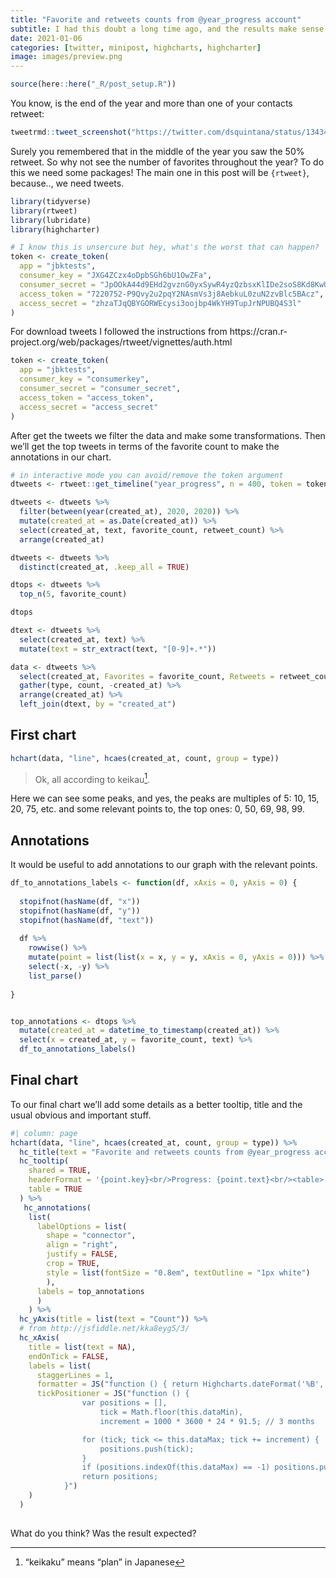 ```yaml
---
title: "Favorite and retweets counts from @year_progress account"
subtitle: I had this doubt a long time ago, and the results make sense with the expected... or maybe not?!
date: 2021-01-06
categories: [twitter, minipost, highcharts, highcharter]
image: images/preview.png
---
```



```r
source(here::here("_R/post_setup.R"))
```

You know, is the end of the year and more than one of your contacts retweet:

```r
tweetrmd::tweet_screenshot("https://twitter.com/dsquintana/status/1343481829819633665")
```

Surely you remembered that in the middle of the year you saw the 50% retweet. 
So why not see the number of favorites throughout the year? To do this we need
some packages! The main one in this post will be `{rtweet}`, because..,
we need tweets.

```r
library(tidyverse)
library(rtweet)
library(lubridate)
library(highcharter)
```


```r
# I know this is unsercure but hey, what's the worst that can happen?
token <- create_token(
  app = "jbktests",
  consumer_key = "JXG4ZCzx4oDpbSGh6bU1OwZFa",
  consumer_secret = "JpOOkA44d9EHd2gvznG0yxSywR4yzQzbsxKlIDe2soS8Kd8KwU",
  access_token = "7220752-P9Qvy2u2pqY2NAsmVs3j8AebkuL0zuN2zvBlc5BAcz",
  access_secret = "zhzaTJqQBYGORWEcysi3oojbp4WkYH9TupJrNPUBQ4S3l"
)
```
For download tweets I followed the instructions from https://cran.r-project.org/web/packages/rtweet/vignettes/auth.html

```r
token <- create_token(
  app = "jbktests",
  consumer_key = "consumerkey",
  consumer_secret = "consumer_secret",
  access_token = "access_token",
  access_secret = "access_secret"
)
```

After get the tweets we filter the data and make some transformations. Then
we'll get the top tweets in terms of the favorite count to make the annotations
in our chart.


```r
# in interactive mode you can avoid/remove the token argument
dtweets <- rtweet::get_timeline("year_progress", n = 400, token = token)

dtweets <- dtweets %>% 
  filter(between(year(created_at), 2020, 2020)) %>%
  mutate(created_at = as.Date(created_at)) %>% 
  select(created_at, text, favorite_count, retweet_count) %>% 
  arrange(created_at)

dtweets <- dtweets %>% 
  distinct(created_at, .keep_all = TRUE)

dtops <- dtweets %>% 
  top_n(5, favorite_count) 

dtops
```


```r
dtext <- dtweets %>% 
  select(created_at, text) %>% 
  mutate(text = str_extract(text, "[0-9]+.*"))

data <- dtweets %>% 
  select(created_at, Favorites = favorite_count, Retweets = retweet_count) %>% 
  gather(type, count, -created_at) %>% 
  arrange(created_at) %>% 
  left_join(dtext, by = "created_at")
```

## First chart

```r
hchart(data, "line", hcaes(created_at, count, group = type)) 
```

> Ok, all according to keikau[^1].

[^1]: "keikaku" means "plan" in Japanese

Here we can see some peaks, and yes, the peaks are multiples of 5: 10, 15, 20, 75, etc.
and some relevant points to, the top ones: 0, 50, 69, 98, 99.

## Annotations

It would be useful to add annotations to our graph with the relevant points.

```r
df_to_annotations_labels <- function(df, xAxis = 0, yAxis = 0) {
  
  stopifnot(hasName(df, "x"))
  stopifnot(hasName(df, "y"))
  stopifnot(hasName(df, "text"))
  
  df %>% 
    rowwise() %>% 
    mutate(point = list(list(x = x, y = y, xAxis = 0, yAxis = 0))) %>% 
    select(-x, -y) %>% 
    list_parse()
  
}


top_annotations <- dtops %>%
  mutate(created_at = datetime_to_timestamp(created_at)) %>% 
  select(x = created_at, y = favorite_count, text) %>% 
  df_to_annotations_labels()
```

## Final chart

To our final chart we'll add some details as a better tooltip, title and the
usual obvious and important stuff.

```r
#| column: page
hchart(data, "line", hcaes(created_at, count, group = type)) %>% 
  hc_title(text = "Favorite and retweets counts from @year_progress account in 2020") %>% 
  hc_tooltip(
    shared = TRUE, 
    headerFormat = '{point.key}<br/>Progress: {point.text}<br/><table>',
    table = TRUE
  ) %>% 
   hc_annotations(
    list(
      labelOptions = list(
        shape = "connector",
        align = "right",
        justify = FALSE,
        crop = TRUE,
        style = list(fontSize = "0.8em", textOutline = "1px white")
        ),
      labels = top_annotations
      )
    ) %>% 
  hc_yAxis(title = list(text = "Count")) %>% 
  # from http://jsfiddle.net/kka8eyg5/3/
  hc_xAxis(
    title = list(text = NA),
    endOnTick = FALSE,
    labels = list(
      staggerLines = 1,
      formatter = JS("function () { return Highcharts.dateFormat('%B', this.value); }"),
      tickPositioner = JS("function () {
                var positions = [],
                    tick = Math.floor(this.dataMin),
                    increment = 1000 * 3600 * 24 * 91.5; // 3 months

                for (tick; tick <= this.dataMax; tick += increment) {
                    positions.push(tick);
                }
                if (positions.indexOf(this.dataMax) == -1) positions.push(this.dataMax);
                return positions;
            }")
    )
  )
  
```

What do you think? Was the result expected?
